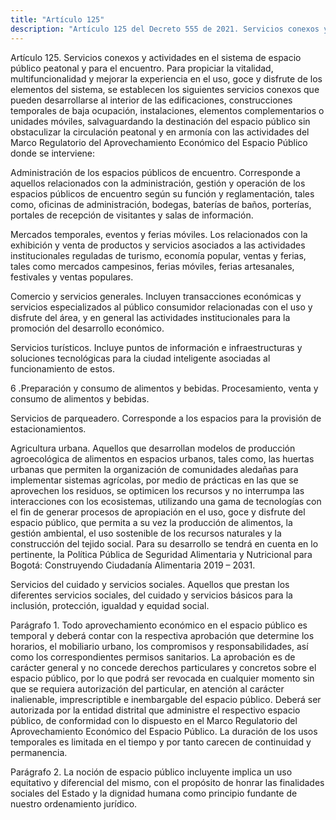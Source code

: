 ```yaml
---
title: "Artículo 125"
description: "Artículo 125 del Decreto 555 de 2021. Servicios conexos y actividades en el sistema de espacio público peatonal y para el encuentro."
---
```


Artículo 125. Servicios conexos y actividades en el sistema de espacio público peatonal y para el encuentro. Para propiciar la vitalidad, multifuncionalidad y mejorar la experiencia en el uso, goce y disfrute de los elementos del sistema, se establecen los siguientes servicios conexos que pueden desarrollarse al interior de las edificaciones, construcciones temporales de baja ocupación, instalaciones, elementos complementarios o unidades móviles, salvaguardando la destinación del espacio público sin obstaculizar la circulación peatonal y en armonía con las actividades del Marco Regulatorio del Aprovechamiento Económico del Espacio Público donde se interviene:
 
Administración de los espacios públicos de encuentro. Corresponde a aquellos relacionados con la administración, gestión y operación de los espacios públicos de encuentro según su función y reglamentación, tales como, oficinas de administración, bodegas, baterías de baños, porterías, portales de recepción de visitantes y salas de información.
 
Mercados temporales, eventos y ferias móviles. Los relacionados con la exhibición y venta de productos y servicios asociados a las actividades institucionales reguladas de turismo, economía popular, ventas y ferias, tales como mercados campesinos, ferias móviles, ferias artesanales, festivales y ventas populares.
 
Comercio y servicios generales. Incluyen transacciones económicas y servicios especializados al público consumidor relacionadas con el uso y disfrute del área, y en general las actividades institucionales para la promoción del desarrollo económico.
 
Servicios turísticos. Incluye puntos de información e infraestructuras y soluciones tecnológicas para la ciudad inteligente asociadas al funcionamiento de estos.
 
6 .Preparación y consumo de alimentos y bebidas. Procesamiento, venta y consumo de alimentos y bebidas.
 
Servicios de parqueadero. Corresponde a los espacios para la provisión de estacionamientos.
 
Agricultura urbana. Aquellos que desarrollan modelos de producción agroecológica de alimentos en espacios urbanos, tales como, las huertas urbanas que permiten la organización de comunidades aledañas para implementar sistemas agrícolas, por medio de prácticas en las que se aprovechen los residuos, se optimicen los recursos y no interrumpa las interacciones con los ecosistemas, utilizando una gama de tecnologías con el fin de generar procesos de apropiación en el uso, goce y disfrute del espacio público, que permita a su vez la producción de alimentos, la gestión ambiental, el uso sostenible de los recursos naturales y la construcción del tejido social. Para su desarrollo se tendrá en cuenta en lo pertinente, la Política Pública de Seguridad Alimentaria y Nutricional para Bogotá: Construyendo Ciudadanía Alimentaria 2019 – 2031.
 
Servicios del cuidado y servicios sociales. Aquellos que prestan los diferentes servicios sociales, del cuidado y servicios básicos para la inclusión, protección, igualdad y equidad social.
 
Parágrafo 1. Todo aprovechamiento económico en el espacio público es temporal y deberá contar con la respectiva aprobación que determine los horarios, el mobiliario urbano, los compromisos y responsabilidades, así como los correspondientes permisos sanitarios. La aprobación es de carácter general y no concede derechos particulares y concretos sobre el espacio público, por lo que podrá ser revocada en cualquier momento sin que se requiera autorización del particular, en atención al carácter inalienable, imprescriptible e inembargable del espacio público. Deberá ser autorizada por la entidad distrital que administre el respectivo espacio público, de conformidad con lo dispuesto en el Marco Regulatorio del Aprovechamiento Económico del Espacio Público. La duración de los usos temporales es limitada en el tiempo y por tanto carecen de continuidad y permanencia.
 
Parágrafo 2. La noción de espacio público incluyente implica un uso equitativo y diferencial del mismo, con el propósito de honrar las finalidades sociales del Estado y la dignidad humana como principio fundante de nuestro ordenamiento jurídico.